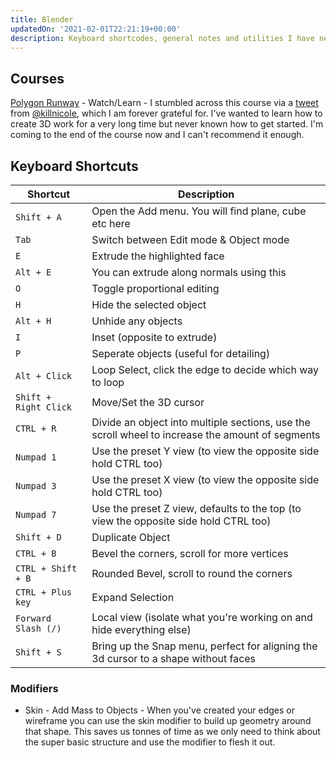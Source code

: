 ```yaml
---
title: Blender
updatedOn: '2021-02-01T22:21:19+00:00'
description: Keyboard shortcodes, general notes and utilities I have needed or discovered whilst completing Polygon Runway's 3D Illustrator Course.
---
```


## Courses

[Polygon Runway](https://polygonrunway.com) - Watch/Learn - I stumbled across
this course via a
[tweet](https://twitter.com/killnicole/status/1313511612142288896) from
[@killnicole](https://twitter.com/killnicole), which I am forever grateful for.
I've wanted to learn how to create 3D work for a very long time but never known
how to get started. I'm coming to the end of the course now and I can't
recommend it enough.

## Keyboard Shortcuts

| Shortcut              | Description                                                                                      |
| --------------------- | ------------------------------------------------------------------------------------------------ |
| `Shift + A`           | Open the Add menu. You will find plane, cube etc here                                            |
| `Tab`                 | Switch between Edit mode & Object mode                                                           |
| `E`                   | Extrude the highlighted face                                                                     |
| `Alt + E`             | You can extrude along normals using this                                                         |
| `O`                   | Toggle proportional editing                                                                      |
| `H`                   | Hide the selected object                                                                         |
| `Alt + H`             | Unhide any objects                                                                               |
| `I`                   | Inset (opposite to extrude)                                                                      |
| `P`                   | Seperate objects (useful for detailing)                                                          |
| `Alt + Click`         | Loop Select, click the edge to decide which way to loop                                          |
| `Shift + Right Click` | Move/Set the 3D cursor                                                                           |
| `CTRL + R`            | Divide an object into multiple sections, use the scroll wheel to increase the amount of segments |
| `Numpad 1`            | Use the preset Y view (to view the opposite side hold CTRL too)                                  |
| `Numpad 3`            | Use the preset X view (to view the opposite side hold CTRL too)                                  |
| `Numpad 7`            | Use the preset Z view, defaults to the top (to view the opposite side hold CTRL too)             |
| `Shift + D`           | Duplicate Object                                                                                 |
| `CTRL + B`            | Bevel the corners, scroll for more vertices                                                      |
| `CTRL + Shift + B`    | Rounded Bevel, scroll to round the corners                                                       |
| `CTRL + Plus key`     | Expand Selection                                                                                 |
| `Forward Slash (/)`   | Local view (isolate what you're working on and hide everything else)                             |
| `Shift + S`           | Bring up the Snap menu, perfect for aligning the 3d cursor to a shape without faces              |

### Modifiers

- Skin - Add Mass to Objects - When you've created your edges or wireframe you
  can use the skin modifier to build up geometry around that shape. This saves
  us tonnes of time as we only need to think about the super basic structure and
  use the modifier to flesh it out.
